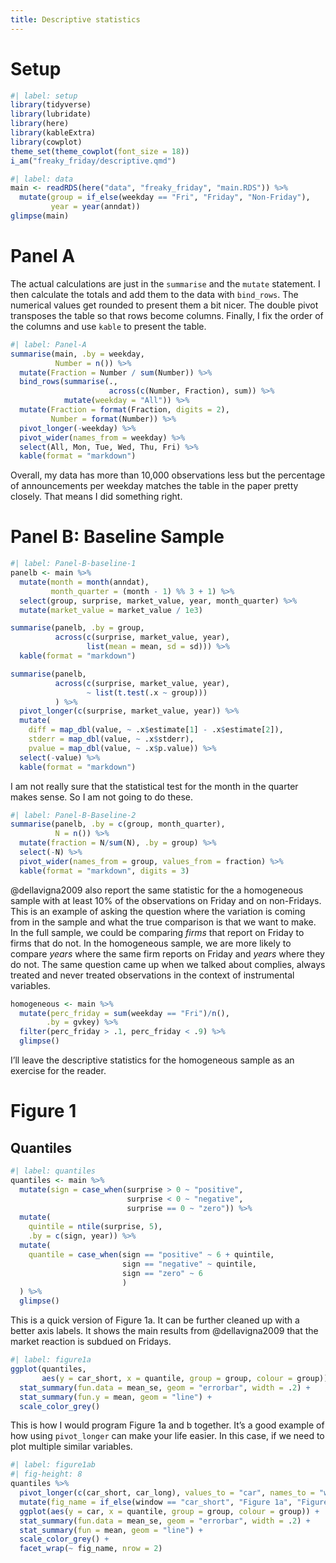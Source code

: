 ```yaml
---
title: Descriptive statistics
---
```


# Setup

```r
#| label: setup
library(tidyverse)
library(lubridate)
library(here)
library(kableExtra)
library(cowplot)
theme_set(theme_cowplot(font_size = 18))
i_am("freaky_friday/descriptive.qmd")
```

```r
#| label: data
main <- readRDS(here("data", "freaky_friday", "main.RDS")) %>%
  mutate(group = if_else(weekday == "Fri", "Friday", "Non-Friday"),
         year = year(anndat))
glimpse(main)
```

# Panel A


The actual calculations are just in the `summarise` and the `mutate` statement. I then calculate the totals and add them to the data with `bind_rows`. The numerical values get rounded to present them a bit nicer. The double pivot transposes the table so that rows become columns. Finally, I fix the order of the columns and use `kable` to present the table.

```r
#| label: Panel-A
summarise(main, .by = weekday,
          Number = n()) %>%
  mutate(Fraction = Number / sum(Number)) %>%
  bind_rows(summarise(.,
                      across(c(Number, Fraction), sum)) %>%
            mutate(weekday = "All")) %>%
  mutate(Fraction = format(Fraction, digits = 2),
         Number = format(Number)) %>%
  pivot_longer(-weekday) %>%
  pivot_wider(names_from = weekday) %>%
  select(All, Mon, Tue, Wed, Thu, Fri) %>%
  kable(format = "markdown")
```

Overall, my data has more than 10,000 observations less but the percentage of announcements per weekday matches the table in the paper pretty closely. That means I did something right.

# Panel B: Baseline Sample

```r
#| label: Panel-B-baseline-1
panelb <- main %>%
  mutate(month = month(anndat),
         month_quarter = (month - 1) %% 3 + 1) %>%
  select(group, surprise, market_value, year, month_quarter) %>%
  mutate(market_value = market_value / 1e3)

summarise(panelb, .by = group,
          across(c(surprise, market_value, year),
                 list(mean = mean, sd = sd))) %>%
  kable(format = "markdown")

summarise(panelb,
          across(c(surprise, market_value, year),
                 ~ list(t.test(.x ~ group)))
          ) %>%
  pivot_longer(c(surprise, market_value, year)) %>%
  mutate(
    diff = map_dbl(value, ~ .x$estimate[1] - .x$estimate[2]),
    stderr = map_dbl(value, ~ .x$stderr),
    pvalue = map_dbl(value, ~ .x$p.value)) %>%
  select(-value) %>%
  kable(format = "markdown")
```

I am not really sure that the statistical test for the month in the quarter makes sense. So I am not going to do these.

```r
#| label: Panel-B-Baseline-2
summarise(panelb, .by = c(group, month_quarter),
          N = n()) %>%
  mutate(fraction = N/sum(N), .by = group) %>%
  select(-N) %>%
  pivot_wider(names_from = group, values_from = fraction) %>%
  kable(format = "markdown", digits = 3)
```

@dellavigna2009 also report the same statistic for the a homogeneous sample with at least 10% of the observations on Friday and on non-Fridays. This is an example of asking the question where the variation is coming from in the sample and what the true comparison is that we want to make. In the full sample, we could be comparing *firms* that report on Friday to firms that do not. In the homogeneous sample, we are more likely to compare *years* where the same firm reports on Friday and *years* where they do not. The same question came up when we talked about complies, always treated and never treated observations in the context of instrumental variables.

```r
homogeneous <- main %>%
  mutate(perc_friday = sum(weekday == "Fri")/n(),
        .by = gvkey) %>%
  filter(perc_friday > .1, perc_friday < .9) %>%
  glimpse()
```

I'll leave the descriptive statistics for the homogeneous sample as an exercise for the reader.

# Figure 1

## Quantiles

```r
#| label: quantiles
quantiles <- main %>%
  mutate(sign = case_when(surprise > 0 ~ "positive",
                          surprise < 0 ~ "negative",
                          surprise == 0 ~ "zero")) %>%
  mutate(
    quintile = ntile(surprise, 5),
    .by = c(sign, year)) %>%
  mutate(
    quantile = case_when(sign == "positive" ~ 6 + quintile,
                         sign == "negative" ~ quintile,
                         sign == "zero" ~ 6
                         )
  ) %>%
  glimpse()
```

This is a quick version of Figure 1a. It can be further cleaned up with a better axis labels. It shows the main results from @dellavigna2009 that the market reaction is subdued on Fridays. 

```r
#| label: figure1a
ggplot(quantiles,
       aes(y = car_short, x = quantile, group = group, colour = group)) +
  stat_summary(fun.data = mean_se, geom = "errorbar", width = .2) +
  stat_summary(fun.y = mean, geom = "line") +
  scale_color_grey()
```

This is how I would program Figure 1a and b together. It's a good example of how using `pivot_longer` can make your life easier. In this case, if we need to plot multiple similar variables.

```r
#| label: figure1ab
#| fig-height: 8
quantiles %>%
  pivot_longer(c(car_short, car_long), values_to = "car", names_to = "window") %>%
  mutate(fig_name = if_else(window == "car_short", "Figure 1a", "Figure 1b")) %>%
  ggplot(aes(y = car, x = quantile, group = group, colour = group)) +
  stat_summary(fun.data = mean_se, geom = "errorbar", width = .2) +
  stat_summary(fun = mean, geom = "line") +
  scale_color_grey() +
  facet_wrap(~ fig_name, nrow = 2)
```
